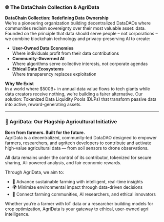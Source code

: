 ### 🌐 The DataChain Collection & AgriData

**DataChain Collection: Redefining Data Ownership**  
We're a pioneering organization building decentralized DataDAOs where communities reclaim sovereignty over their most valuable asset: data. Founded on the principle that data should serve people – not corporations – we combine blockchain technology and privacy-preserving AI to create:

- **User-Owned Data Economies**  
  Where individuals profit from their data contributions  
- **Community-Governed AI**  
  Where algorithms serve collective interests, not corporate agendas  
- **Ethical Data Ecosystems**  
  Where transparency replaces exploitation  

**Why We Exist**  
In a world where $500B+ in annual data value flows to tech giants while data creators receive nothing, we're building a fairer alternative. Our solution: Tokenized Data Liquidity Pools (DLPs) that transform passive data into active, reward-generating assets.

---

### 🌾 AgriData: Our Flagship Agricultural Initiative

**Born from farmers. Built for the future.**  
AgriData is a decentralized, community-led DataDAO designed to empower farmers, researchers, and agritech developers to contribute and activate high-value agricultural data — from soil sensors to drone observations.

All data remains under the control of its contributor, tokenized for secure sharing, AI-powered analysis, and fair economic rewards.

Through AgriData, we aim to:

- 🌱 Advance sustainable farming with intelligent, real-time insights  
- 🌍 Minimize environmental impact through data-driven decisions  
- 🤝 Connect farming communities, AI researchers, and ethical innovators  

Whether you’re a farmer with IoT data or a researcher building models for crop optimization, AgriData is your gateway to ethical, user-owned agri intelligence.